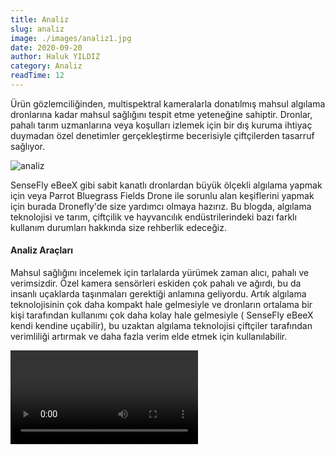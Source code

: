 ```yaml
---
title: Analiz
slug: analiz
image: ./images/analiz1.jpg
date: 2020-09-20
author: Haluk YILDIZ
category: Analiz
readTime: 12
---
```



Ürün gözlemciliğinden, multispektral kameralarla donatılmış mahsul algılama dronlarına kadar mahsul sağlığını tespit etme yeteneğine sahiptir. Dronlar, pahalı tarım uzmanlarına veya koşulları izlemek için bir dış kuruma ihtiyaç duymadan özel denetimler gerçekleştirme becerisiyle çiftçilerden tasarruf sağlıyor.

![analiz](./images/analiz2.jpg)

SenseFly eBeeX gibi sabit kanatlı dronlardan büyük ölçekli algılama yapmak için veya Parrot Bluegrass Fields Drone ile sorunlu alan keşiflerini yapmak için burada Dronefly'de size yardımcı olmaya hazırız. Bu blogda, algılama teknolojisi ve tarım, çiftçilik ve hayvancılık endüstrilerindeki bazı farklı kullanım durumları hakkında size rehberlik edeceğiz.

<h4>Analiz Araçları</h4>

Mahsul sağlığını incelemek için tarlalarda yürümek zaman alıcı, pahalı ve verimsizdir. Özel kamera sensörleri eskiden çok pahalı ve ağırdı, bu da insanlı uçaklarda taşınmaları gerektiği anlamına geliyordu. Artık algılama teknolojisinin çok daha kompakt hale gelmesiyle ve dronların ortalama bir kişi tarafından kullanımı çok daha kolay hale gelmesiyle ( SenseFly eBeeX kendi kendine uçabilir), bu uzaktan algılama teknolojisi çiftçiler tarafından verimliliği artırmak ve daha fazla verim elde etmek için kullanılabilir.

<Video src="https://www.youtube.com/embed/RQdf-CZam3A" />

<h4>Mahsul Muayene ve Analizi</h4>

MicaSense altum , MicaSense RedEdge-MX ve papağan Sequoia gibi multispektral sensörler ekinin yapraklarının yansıyan ışık belirli bantlar analiz etmek için ayarlanmıştır.
Bu aşağı bakan sensörler, güneşten gelen ışık miktarını ölçmek için dronun üstüne
yerleştirilmiş yukarı bakan bir ışık okuyucusuna da sahiptir. Sensördeki yazılım,
bir oran oluşturmak için yukarıdan gelen ışık miktarını ve alttaki mahsullerden yansıyan
miktarı okur.

![toprak analizi](./images/analiz3.jpg)

Araştırmanın amacına bağlı olarak farklı oranlar hesaplanabilir, tipik bir oran normalize edilmiş fark bitki örtüsü indeksidir (NDVI). Bu orandan aşağı bakan sensörler ve yukarı bakan sensör, kısmen bulutlu veya güneşli bir gün olsa da mahsul sağlığını tespit edebiliyor.

Aşağıdaki grafik, tarım veya yakın kızılötesi (NIR) sensörünün mavi, yeşil, kırmızı, mor ve gri çubuklarla analiz ettiği 5 ayrı bandı göstermektedir. Multispektral bant sensörü, bitkilerin fotosentez için kullandıkları bu ışık dalga boyları arasındadır. Drone endüstrisi, drone'lara monte edilmiş yakın kızılötesi (NIR) sensörlerin ve çoklu spektral sensörlerin (RGB, RedEdge ve NIR) uyarlanmasıyla ürün denetimini bir sonraki seviyeye taşıdı. NIR sensörleri, bitkilerin fotosentez için ışığı absorbe etmek için kullandıkları ışık spektrumunu algılar. Yazılım analizi, belirli bir mahsul türünü ve hatta belirli bir mahsulün yaşamın hangi aşamasında olduğunu yansıtmak için değerleri değiştirmek için kullanılabilir.

<Video src="https://www.youtube.com/embed/34rrOqqVkog" />

<h4>NDVI nedir?</h4>

NDVI, bitkiler tarafından emilen ve yansıtılan ışık enerjisi miktarının bir oranıdır, bu bitki sağlığını ölçer. Hesaplama: (NIR - RED) / (NIR + RED). Genel olarak, NDVI değerleri -1.0 ile 1.0 arasında değişir; negatif değerler su gibi nesneleri belirtir, sıfıra yakın pozitif değerler çıplak toprağı gösterir ve daha yüksek NDVI değerleri seyrek bitki örtüsünden (0.1 - 0.5) yoğun bitki örtüsüne (0.6 ve yukarıda). Sonuç olarak, bu teknoloji gübre, sulama, hastalık veya zararlı böceklerle karşılaşılan sorunlu alanlar için bir uyarı aracı olarak hizmet eder.

<h4>Kırpma Alanı Haritalama</h4>

NDVI sensörlerinden toplanan verilerle. her kare için GPS koordinatlarını içerir. ekin alanı alanının kapsamlı bir haritasını çıkarabilir. Bu, çiftçilerin arazi kullanımını ve ürün değişkenliğini en üst düzeye çıkarmak için ekinlerin nerede ekileceğini daha iyi planlamalarını sağlar. Daha iyi haritalama ayrıca su verimliliğini ve gübre kullanımını artırır. Mahsuller için ideal yerin daha iyi anlaşılmasıyla, artan verimlilik ve daha düşük maliyet beklenir.

<h4>Hayvancılık İzleme</h4>

Bir çiftlikte termal görüntüleme kameralarına sahip dronlar, birden fazla kullanım durumuna hizmet edebilir. Termal kameralı drone'lar, tek bir uzaktan kumandalı pilotun komuta ettiği hayvancılık hareketlerini uzaktan izleyebilir. Matrice 210 gibi termal kamera dronları , yüksek güçlü zoom kamera ve kızılötesi kamera gibi aynı anda iki kamera taşıyabilir . Çalışan ekipleri kontrol etmek veya çiftlik hayvanlarını izlemek, bir drone yardımıyla hiç bu kadar kolay olmamıştı. Kızılötesi bir drone ile zamandan tasarruf edin ve mülk bilincini artırın. Ürün incelemesi yapmak ve DJI Matrice 210 ile de bir seçenek olan bir termal kamera taşımak istiyorsanız.

![NDVI analiz](./images/analiz4.jpg)

<h4>Özetlemek gerekirse</h4>

Dronlar, daha alçaktan ve daha kesin bir şekilde uçma kabiliyetine sahip olduklarından, uydulardan veya uçaklardan daha fazla çözünürlük sağlar. Dronların bir başka avantajı, kolay taşınabilirlik ve maliyet nedeniyle daha yüksek tarama frekansıdır. SenseFly eMotion gibi yazılımlar ( senseFly eBeeX ile birlikte gelir ), kullanıcıların belirli bir GPS alanını seçmelerine olanak tanır ve drone, operatöre ihtiyaç duymadan uçar ve seçilen alanı haritalandırır.

Buna ek olarak, insansız hava araçları, meralardaki herhangi bir sorunu tespit etmek için çiftlik hayvanlarının uzaktan kolayca izlenmesini sağlar. Drone'lar, işlerini daha verimli ve daha düşük bir maliyetle yapmak için gerekli araçları bize besleyen insanlara gerçekten veriyor.

<Link to="/posts" className="btn center-btn">
  tüm yazılar
</Link>
